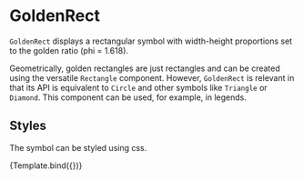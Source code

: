 
# GoldenRect

<Meta title="Core/Components/GoldenRect" />

`GoldenRect` displays a rectangular symbol with width-height proportions set to the golden ratio (phi = 1.618).

<ArgsTable of={GoldenRect} />

Geometrically, golden rectangles are just rectangles and can be created using the versatile `Rectangle` component.  However, `GoldenRect` is relevant in that its API is equivalent to `Circle` and other symbols like `Triangle` or `Diamond`. This component can be used, for example, in legends.

## Styles

The symbol can be styled using css.

<Canvas>
    <Story
        name="styled"
        args={{
            style: { fill: '#dd9999', stroke: '#993333', strokeWidth: '1px' },
            cx: 160,
            cy: 110,
            r: 20,
        }}
        component={GoldenRect}
        decorators={[ChartDecorator]}
    >
        {Template.bind({})}
    </Story>
</Canvas>
